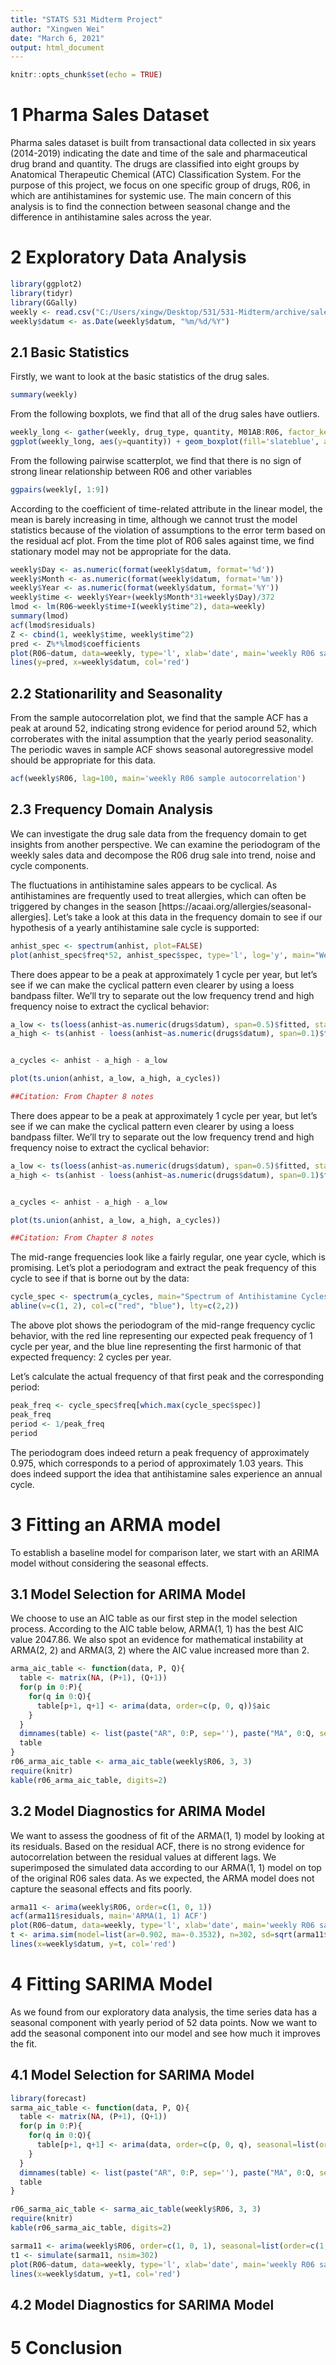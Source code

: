 ```yaml
---
title: "STATS 531 Midterm Project"
author: "Xingwen Wei"
date: "March 6, 2021"
output: html_document
---
```


```r
knitr::opts_chunk$set(echo = TRUE)
```

# 1 Pharma Sales Dataset

Pharma sales dataset is built from transactional data collected in six years (2014-2019) indicating the date and time of the sale and pharmaceutical drug brand and quantity. The drugs are classified into eight groups by Anatomical Therapeutic Chemical (ATC) Classification System. For the purpose of this project, we focus on one specific group of drugs, R06, in which are antihistamines for systemic use. The main concern of this analysis is to find the connection between seasonal change and the difference in antihistamine sales across the year.

# 2 Exploratory Data Analysis
```r
library(ggplot2)
library(tidyr)
library(GGally)
weekly <- read.csv("C:/Users/xingw/Desktop/531/531-Midterm/archive/salesweekly.csv", header=TRUE)
weekly$datum <- as.Date(weekly$datum, "%m/%d/%Y")
```

## 2.1 Basic Statistics

Firstly, we want to look at the basic statistics of the drug sales.
```r
summary(weekly)
```

From the following boxplots, we find that all of the drug sales have outliers.
```r
weekly_long <- gather(weekly, drug_type, quantity, M01AB:R06, factor_key = TRUE)
ggplot(weekly_long, aes(y=quantity)) + geom_boxplot(fill='slateblue', alpha=0.2) + facet_wrap(vars(drug_type), scales = 'free_y')
```

From the following pairwise scatterplot, we find that there is no sign of strong linear relationship between R06 and other variables
```r
ggpairs(weekly[, 1:9])
```


According to the coefficient of time-related attribute in the linear model, the mean is barely increasing in time, although we cannot trust the model statistics because of the violation of assumptions to the error term based on the residual acf plot.
From the time plot of R06 sales against time, we find stationary model may not be appropriate for the data.
```r
weekly$Day <- as.numeric(format(weekly$datum, format='%d'))
weekly$Month <- as.numeric(format(weekly$datum, format='%m'))
weekly$Year <- as.numeric(format(weekly$datum, format='%Y'))
weekly$time <- weekly$Year+(weekly$Month*31+weekly$Day)/372
lmod <- lm(R06~weekly$time+I(weekly$time^2), data=weekly)
summary(lmod)
acf(lmod$residuals)
Z <- cbind(1, weekly$time, weekly$time^2)
pred <- Z%*%lmod$coefficients
plot(R06~datum, data=weekly, type='l', xlab='date', main='weekly R06 sales')
lines(y=pred, x=weekly$datum, col='red')
```


## 2.2 Stationarility and Seasonality

From the sample autocorrelation plot, we find that the sample ACF has a peak at around 52, indicating strong evidence for period around 52, which corroberates with the inital assumption that the yearly period seasonality.
The periodic waves in sample ACF shows seasonal autoregressive model should be appropriate for this data.
```r
acf(weekly$R06, lag=100, main='weekly R06 sample autocorrelation')
```

## 2.3 Frequency Domain Analysis

We can investigate the drug sale data from the frequency domain to get insights from another perspective.
We can examine the periodogram of the weekly sales data and decompose the R06 drug sale into trend, noise and cycle components.

The fluctuations in antihistamine sales appears to be cyclical. As antihistamines are frequently used to treat allergies, which can often be triggered by changes in the season [https://acaai.org/allergies/seasonal-allergies]. Let's take a look at this data in the frequency domain to see if our hypothesis of a yearly antihistamine sale cycle is supported:

```r
anhist_spec <- spectrum(anhist, plot=FALSE)
plot(anhist_spec$freq*52, anhist_spec$spec, type='l', log='y', main="Weekly Antihistamine Sale Spectrum", xlab="Cycles Per Year", ylab="spectrum")
```

There does appear to be a peak at approximately 1 cycle per year, but let's see if we can make the cyclical pattern even clearer by using a loess bandpass filter. We'll try to separate out the low frequency trend and high frequency noise to extract the cyclical behavior:

```r
a_low <- ts(loess(anhist~as.numeric(drugs$datum), span=0.5)$fitted, start=2014, frequency=52)
a_high <- ts(anhist - loess(anhist~as.numeric(drugs$datum), span=0.1)$fitted, start=2014, frequency=52)


a_cycles <- anhist - a_high - a_low

plot(ts.union(anhist, a_low, a_high, a_cycles))

##Citation: From Chapter 8 notes
```

There does appear to be a peak at approximately 1 cycle per year, but let's see if we can make the cyclical pattern even clearer by using a loess bandpass filter. We'll try to separate out the low frequency trend and high frequency noise to extract the cyclical behavior:

```r
a_low <- ts(loess(anhist~as.numeric(drugs$datum), span=0.5)$fitted, start=2014, frequency=52)
a_high <- ts(anhist - loess(anhist~as.numeric(drugs$datum), span=0.1)$fitted, start=2014, frequency=52)


a_cycles <- anhist - a_high - a_low

plot(ts.union(anhist, a_low, a_high, a_cycles))

##Citation: From Chapter 8 notes
```

The mid-range frequencies look like a fairly regular, one year cycle, which is promising. Let's plot a periodogram and extract the peak frequency of this cycle to see if that is borne out by the data:

```r
cycle_spec <- spectrum(a_cycles, main="Spectrum of Antihistamine Cycles", ylab="spectrum", xlab="Cycles per year")
abline(v=c(1, 2), col=c("red", "blue"), lty=c(2,2))

```

The above plot shows the periodogram of the mid-range frequency cyclic behavior, with the red line representing our expected peak frequency of 1 cycle per year, and the blue line representing the first harmonic of that expected frequency: 2 cycles per year.

Let's calculate the actual frequency of that first peak and the corresponding period:

```r
peak_freq <- cycle_spec$freq[which.max(cycle_spec$spec)]
peak_freq
period <- 1/peak_freq
period
```

The periodogram does indeed return a peak frequency of approximately 0.975, which corresponds to a period of approximately 1.03 years. This does indeed support the idea that antihistamine sales experience an annual cycle.

# 3 Fitting an ARMA model

To establish a baseline model for comparison later, we start with an ARIMA model without considering the seasonal effects.

## 3.1 Model Selection for ARIMA Model

We choose to use an AIC table as our first step in the model selection process.
According to the AIC table below, ARMA(1, 1) has the best AIC value 2047.86.
We also spot an evidence for mathematical instability at ARMA(2, 2) and ARMA(3, 2) where the AIC value increased more than 2.

```r
arma_aic_table <- function(data, P, Q){
  table <- matrix(NA, (P+1), (Q+1))
  for(p in 0:P){
    for(q in 0:Q){
      table[p+1, q+1] <- arima(data, order=c(p, 0, q))$aic
    }
  }
  dimnames(table) <- list(paste("AR", 0:P, sep=''), paste("MA", 0:Q, sep=''))
  table
}
r06_arma_aic_table <- arma_aic_table(weekly$R06, 3, 3)
require(knitr)
kable(r06_arma_aic_table, digits=2)
```

## 3.2 Model Diagnostics for ARIMA Model

We want to assess the goodness of fit of the ARMA(1, 1) model by looking at its residuals.
Based on the residual ACF, there is no strong evidence for autocorrelation between the residual values at different lags.
We superimposed the simulated data according to our ARMA(1, 1) model on top of the original R06 sales data.
As we expected, the ARMA model does not capture the seasonal effects and fits poorly.

```r
arma11 <- arima(weekly$R06, order=c(1, 0, 1))
acf(arma11$residuals, main='ARMA(1, 1) ACF')
plot(R06~datum, data=weekly, type='l', xlab='date', main='weekly R06 sales')
t <- arima.sim(model=list(ar=0.902, ma=-0.3532), n=302, sd=sqrt(arma11$sigma2))+mean(weekly$R06)
lines(x=weekly$datum, y=t, col='red')
```

# 4 Fitting SARIMA Model

As we found from our exploratory data analysis, the time series data has a seasonal component with yearly period of 52 data points. Now we want to add the seasonal component into our model and see how much it improves the fit.

## 4.1 Model Selection for SARIMA Model



```r
library(forecast)
sarma_aic_table <- function(data, P, Q){
  table <- matrix(NA, (P+1), (Q+1))
  for(p in 0:P){
    for(q in 0:Q){
      table[p+1, q+1] <- arima(data, order=c(p, 0, q), seasonal=list(order=c(1, 0, 0), period=52))$aic
    }
  }
  dimnames(table) <- list(paste("AR", 0:P, sep=''), paste("MA", 0:Q, sep=''))
  table
}

r06_sarma_aic_table <- sarma_aic_table(weekly$R06, 3, 3)
require(knitr)
kable(r06_sarma_aic_table, digits=2)

sarma11 <- arima(weekly$R06, order=c(1, 0, 1), seasonal=list(order=c(1, 0, 0), period=52))
t1 <- simulate(sarma11, nsim=302)
plot(R06~datum, data=weekly, type='l', xlab='date', main='weekly R06 sales')
lines(x=weekly$datum, y=t1, col='red')
```



## 4.2 Model Diagnostics for SARIMA Model

# 5 Conclusion
